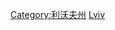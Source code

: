 {{Commons category|Geography of Lviv Oblast}}
[[Category:利沃夫州|Category:利沃夫州]]
[[Category:烏克蘭各州地理|Lviv]]